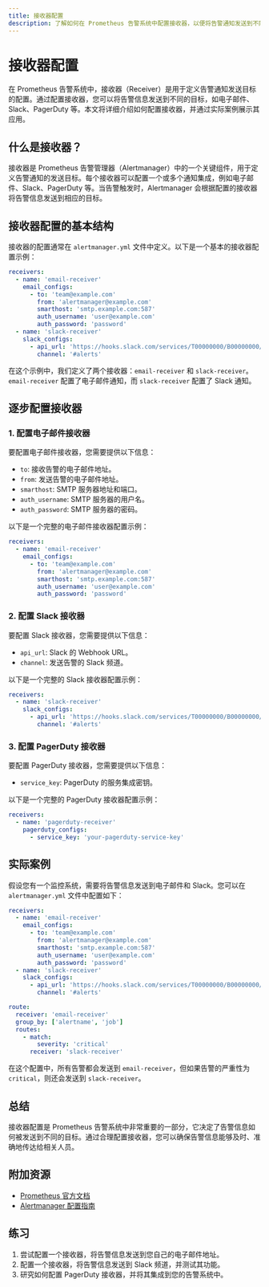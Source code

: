 ```yaml
---
title: 接收器配置
description: 了解如何在 Prometheus 告警系统中配置接收器，以便将告警通知发送到不同的目标，如电子邮件、Slack 或 PagerDuty。
---
```


# 接收器配置

在 Prometheus 告警系统中，接收器（Receiver）是用于定义告警通知发送目标的配置。通过配置接收器，您可以将告警信息发送到不同的目标，如电子邮件、Slack、PagerDuty 等。本文将详细介绍如何配置接收器，并通过实际案例展示其应用。

## 什么是接收器？

接收器是 Prometheus 告警管理器（Alertmanager）中的一个关键组件，用于定义告警通知的发送目标。每个接收器可以配置一个或多个通知集成，例如电子邮件、Slack、PagerDuty 等。当告警触发时，Alertmanager 会根据配置的接收器将告警信息发送到相应的目标。

## 接收器配置的基本结构

接收器的配置通常在 `alertmanager.yml` 文件中定义。以下是一个基本的接收器配置示例：

```yaml
receivers:
  - name: 'email-receiver'
    email_configs:
      - to: 'team@example.com'
        from: 'alertmanager@example.com'
        smarthost: 'smtp.example.com:587'
        auth_username: 'user@example.com'
        auth_password: 'password'
  - name: 'slack-receiver'
    slack_configs:
      - api_url: 'https://hooks.slack.com/services/T00000000/B00000000/XXXXXXXXXXXXXXXXXXXXXXXX'
        channel: '#alerts'
```

在这个示例中，我们定义了两个接收器：`email-receiver` 和 `slack-receiver`。`email-receiver` 配置了电子邮件通知，而 `slack-receiver` 配置了 Slack 通知。

## 逐步配置接收器

### 1. 配置电子邮件接收器

要配置电子邮件接收器，您需要提供以下信息：

- `to`: 接收告警的电子邮件地址。
- `from`: 发送告警的电子邮件地址。
- `smarthost`: SMTP 服务器地址和端口。
- `auth_username`: SMTP 服务器的用户名。
- `auth_password`: SMTP 服务器的密码。

以下是一个完整的电子邮件接收器配置示例：

```yaml
receivers:
  - name: 'email-receiver'
    email_configs:
      - to: 'team@example.com'
        from: 'alertmanager@example.com'
        smarthost: 'smtp.example.com:587'
        auth_username: 'user@example.com'
        auth_password: 'password'
```

### 2. 配置 Slack 接收器

要配置 Slack 接收器，您需要提供以下信息：

- `api_url`: Slack 的 Webhook URL。
- `channel`: 发送告警的 Slack 频道。

以下是一个完整的 Slack 接收器配置示例：

```yaml
receivers:
  - name: 'slack-receiver'
    slack_configs:
      - api_url: 'https://hooks.slack.com/services/T00000000/B00000000/XXXXXXXXXXXXXXXXXXXXXXXX'
        channel: '#alerts'
```

### 3. 配置 PagerDuty 接收器

要配置 PagerDuty 接收器，您需要提供以下信息：

- `service_key`: PagerDuty 的服务集成密钥。

以下是一个完整的 PagerDuty 接收器配置示例：

```yaml
receivers:
  - name: 'pagerduty-receiver'
    pagerduty_configs:
      - service_key: 'your-pagerduty-service-key'
```

## 实际案例

假设您有一个监控系统，需要将告警信息发送到电子邮件和 Slack。您可以在 `alertmanager.yml` 文件中配置如下：

```yaml
receivers:
  - name: 'email-receiver'
    email_configs:
      - to: 'team@example.com'
        from: 'alertmanager@example.com'
        smarthost: 'smtp.example.com:587'
        auth_username: 'user@example.com'
        auth_password: 'password'
  - name: 'slack-receiver'
    slack_configs:
      - api_url: 'https://hooks.slack.com/services/T00000000/B00000000/XXXXXXXXXXXXXXXXXXXXXXXX'
        channel: '#alerts'

route:
  receiver: 'email-receiver'
  group_by: ['alertname', 'job']
  routes:
    - match:
        severity: 'critical'
      receiver: 'slack-receiver'
```

在这个配置中，所有告警都会发送到 `email-receiver`，但如果告警的严重性为 `critical`，则还会发送到 `slack-receiver`。

## 总结

接收器配置是 Prometheus 告警系统中非常重要的一部分，它决定了告警信息如何被发送到不同的目标。通过合理配置接收器，您可以确保告警信息能够及时、准确地传达给相关人员。

## 附加资源

- [Prometheus 官方文档](https://prometheus.io/docs/alerting/latest/configuration/)
- [Alertmanager 配置指南](https://prometheus.io/docs/alerting/latest/configuration/)

## 练习

1. 尝试配置一个接收器，将告警信息发送到您自己的电子邮件地址。
2. 配置一个接收器，将告警信息发送到 Slack 频道，并测试其功能。
3. 研究如何配置 PagerDuty 接收器，并将其集成到您的告警系统中。
